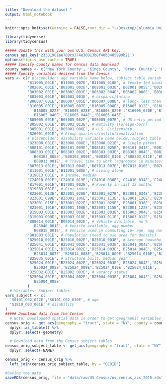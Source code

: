 ```yaml
---
title: "Download the dataset "
output: html_notebook
---
```




```r
knitr::opts_knit$set(warning = FALSE,root.dir = "~/Desktop/Columbia University/Research/DASHI Project/nvi_asthma/nvi_asthma")
```

```r
library(tidyverse)
library(tidycensus)

```

```r
##### Update this with your own U.S. Census API key. 
census_api_key('23381961ae708c9374e30013b8f40b3485999b21') 
options(tigris_use_cache = TRUE)
##### Specify county names for Census data download
county_names <- c('New York County', 'Kings County', 'Bronx County', 'Richmond County', 'Queens County')
##### Specify variables desired from the Census
vars <- c(# placeholder: age variable name below, subject table variable
          'B11005_001E','B11005_007E','B11005_010E', # female-led households
          'B02001_001E','B02001_002E','B02001_003E','B02001_005E','B02001_004E','B02001_006E','B02001_007E','B02001_008E', # race (not currently included in NEVI)
          'B03002_001E','B03002_003E','B03002_004E','B03002_006E','B03002_005E','B03002_007E','B03002_008E','B03002_009E', # race, non-Hispanic (not currently included in NEVI)
          'B03003_001E','B03003_003E', # hispanic/latino
          'B06007_001E','B06007_005E','B06007_008E', # lang- less than very well
          'B16005_001E','B16005_007E','B16005_008E','B16005_012E','B16005_013E','B16005_017E','B16005_018E', # lang- not well/not at all
            'B16005_022E','B16005_023E','B16005_029E','B16005_030E','B16005_034E','B16005_035E','B16005_039E',
            'B16005_040E','B16005_044E','B16005_045E', 
          'B05005_001E','B05005_002E','B05005_007E', # US entry period
          'B05002_001E','B05002_013E', # Nativity (Foreign-born)
          'B05001_001E','B05001_006E', # U.S. Citizenship
          'B26001_001E', # Group quarters/institutionalization
          # placeholder: disability variable name below, subject table variable
          'B23008_001E','B23008_008E','B23008_021E', # Single parent
          'B08101_001E','B08101_009E','B08101_025E','B08101_041E','B08101_033E','B08101_049E', # Means of transportation to work
          'B08303_001E','B08303_002E','B08303_003E','B08303_004E','B08303_005E','B08303_006E','B08303_007E', # Travel time to work
            'B08303_008E','B08303_009E','B08303_010E','B08303_011E','B08303_012E','B08303_013E',
            'B08013_001E', # Travel time to work (aggregate in minutes)
          'B07013_001E','B07013_004E','B07013_007E','B07013_010E','B07013_013E','B07013_016E', # Geographic mobility in last year
          'B11001_001E','B11001_008E', # Living alone
          'B19013_001E', # Income, median
          'C24010_001E','C24010_019E','C24010_030E','C24010_034E','C24010_055E','C24010_066E','C24010_070E', # Occupation
          'B17001_001E','B17001_002E', # Poverty in last 12 months
          'B19083_001E', # Gini index
          'B23001_013E','B23001_020E','B23001_027E','B23001_034E','B23001_041E','B23001_048E','B23001_055E','B23001_062E','B23001_069E', # Unemployment
          'B23001_099E','B23001_106E','B23001_113E','B23001_120E','B23001_127E','B23001_134E','B23001_141E','B23001_148E','B23001_155E',
          'B23001_015E','B23001_022E','B23001_029E','B23001_036E','B23001_043E','B23001_050E','B23001_057E','B23001_064E','B23001_071E',
          'B23001_101E','B23001_108E','B23001_115E','B23001_122E','B23001_129E','B23001_136E','B23001_143E','B23001_150E','B23001_157E', 
          'B15003_001E','B15003_002E','B15003_003E','B15003_004E','B15003_005E','B15003_006E','B15003_007E','B15003_008E', # Education, less HS
          'B15003_009E','B15003_010E','B15003_011E','B15003_012E','B15003_013E','B15003_014E','B15003_015E','B15003_016E',
          'B08014_001E','B08014_002E', # Vehicle available, no %
            'B25046_001E', # Vehicle available, agg number
            'B08015_001E', # Vehicle used in commuting 16+ age, agg number
          'B01003_001E', # Population (need to use area for density)
          'B25010_001E','B25010_002E','B25010_003E', # Average household size
          'B25041_001E','B25041_002E','B25041_003E','B25041_004E','B25041_005E','B25041_006E','B25041_007E', # Bedrooms
          'B25014_001E','B25014_002E','B25014_003E','B25014_004E','B25014_005E','B25014_006E', # Occupants per room
            'B25014_007E','B25014_008E','B25014_009E','B25014_010E','B25014_011E','B25014_012E','B25014_013E',
          'B25035_001E', # Structure built, median year
          'B25024_001E','B25024_002E','B25024_003E','B25024_004E','B25024_005E','B25024_006E','B25024_007E', # Units in structure
            'B25024_008E','B25024_009E','B25024_010E','B25024_011E',
          'B25002_001E','B25002_003E', # vacancy status
          'B25004_001E','B25004_002E','B25004_003E','B25004_004E','B25004_005E','B25004_006E','B25004_007E', # Vacancy status
            'B25004_008E' 
          )
  # Variables: Subject tables
vars_subject <- c( 
  'S0101_C02_022E','S0101_C02_030E', # age
  'S1810_C03_001E' # disability
)
##### Download data from the Census
  # Note: Downloaded spatial data in order to get geographic variables (e.g. land area for population density)
census_orig <- get_acs(geography = "tract", state = "NY", county = county_names, variables = vars, year = 2015, survey = "acs5", output = "wide", geometry = TRUE, keep_geo_vars = TRUE) %>% 
  dplyr::as_tibble() %>% 
  dplyr::select(-geometry)


```

```r

  # Download data from the Census subject tables 
census_orig_subject_table <- get_acs(geography = "tract", state = "NY", county = county_names, variables = vars_subject, year = 2015, survey = "acs5", output = "wide") %>% 
  dplyr::select(-NAME)


```

```r
census_orig <- census_orig %>% 
  left_join(census_orig_subject_table, by = "GEOID")
```

```r
#Saving the data
saveRDS(census_orig, file = "data/raw/US Census/us_census_acs_2015.rds")

```